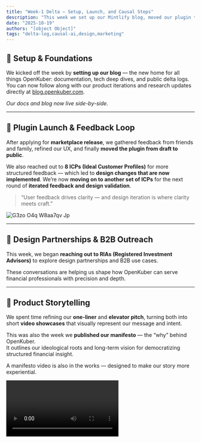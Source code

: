 ```yaml
---
title: "Week-1 Delta — Setup, Launch, and Causal Steps"
description: "This week we set up our Mintlify blog, moved our plugin to public release, and made progress on our causal AI pipeline."
date: "2025-10-19"
authors: "[object Object]"
tags: "delta-log,causal-ai,design,marketing"
---
```


## 🧱 Setup & Foundations

We kicked off the week by **setting up our blog** — the new home for all things OpenKuber: documentation, tech deep dives, and public delta logs.\
You can now follow along with our product iterations and research updates directly at [blog.openkuber.com](https://blog.openkuber.com).

_Our docs and blog now live side-by-side._

---

## 🚀 Plugin Launch & Feedback Loop

After applying for **marketplace release**, we gathered feedback from friends and family, refined our UX, and finally **moved the plugin from draft to public**.

We also reached out to **8 ICPs (Ideal Customer Profiles)** for more structured feedback — which led to **design changes that are now implemented**. We’re now **moving on to another set of ICPs** for the next round of **iterated feedback and design validation**.

> “User feedback drives clarity — and design iteration is where clarity meets craft.”

<Card title="OpenKuber Google Sheets™ Add-On" icon="file-excel" href="https://workspace.google.com/marketplace/app/asahi_by_openkuber/228240472818" cta="checkout here">
  
</Card>

![G3zo O4q W8aa7qv Jp](/images/G3ZoO4qW8AA7qv_.jpg)

---

## 🤝 Design Partnerships & B2B Outreach

This week, we began **reaching out to RIAs (Registered Investment Advisors)** to explore design partnerships and B2B use cases.

These conversations are helping us shape how OpenKuber can serve financial professionals with precision and depth.

---

## 🎥 Product Storytelling

We spent time refining our **one-liner** and **elevator pitch**, turning both into short **video showcases** that visually represent our message and intent.

This was also the week we **published our manifesto** — the “why” behind OpenKuber.\
It outlines our ideological roots and long-term vision for democratizing structured financial insight.

A manifesto video is also in the works — designed to make our story more experiential.

<video controls className="w-full aspect-video rounded-xl" src="https://video.twimg.com/amplify_video/1979555108871401472/vid/avc1/1080x1080/25EZV5Dm6ogD5vEY.mp4?tag=21" />

<Card title="Our Manifesto" icon="sparkles" href="https://blog.openkuber.com/manifesto" cta="The Thesis of openkuber.com">
  
</Card>

---

## 🧠 Causal AI Development

We formalized our **Causal AI roadmap**, broken into three key steps:

1. **Data Preparation** — already implemented during plugin setup, now fine-tuned for causal discovery.
2. **Causal Discovery** — currently being polished and configured for tighter integration.

   ![Whats App Image2025 10 19at5 11 11PM Jpe](/images/WhatsAppImage2025-10-19at5.11.11PM.jpeg)
3. **Causal Inference** — in planning phase, being mapped out conceptually before implementation.

Each stage moves us closer to an interpretable intelligence layer that goes **beyond correlation — toward cause and effect.**

---

## 📈 Marketing & Early Reach

We ran a few **Twitter and YouTube experiments** to test early engagement and organic reach — and the numbers look promising.

The focus remains on authentic storytelling and community-driven feedback.

---

_Thanks for following along. Every week, we’ll share transparent updates as we build in public — step by step._

---

### 🔗 Follow Our Journey

- 🐦 Twitter: [@OpenKuber_Sxnk](https://x.com/OpenKuber_Sxnk)
- 📺 YouTube: [OpenKuber Channel](https://www.youtube.com/@OpenKuber)